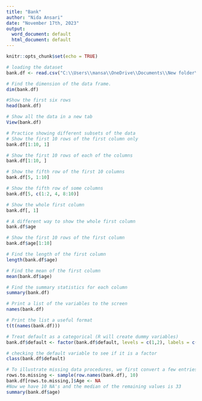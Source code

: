 ---
title: "Bank"
author: "Nida Ansari"
date: "November 17th, 2023"
output:
  word_document: default
  html_document: default
---

```{r setup, include=FALSE}
knitr::opts_chunk$set(echo = TRUE)
```

```{r}
# loading the dataset
bank.df <- read.csv("C:\\Users\\mansa\\OneDrive\\Documents\\New folder\\Anaconda\\R related projects\\R Datasets\\bank.csv",header=TRUE)
```

```{r}
# Find the dimension of the data frame. 
dim(bank.df)
```

```{r}
#Show the first six rows
head(bank.df)
```

```{r}
# Show all the data in a new tab
View(bank.df)
```

```{r}
# Practice showing different subsets of the data
# Show the first 10 rows of the first column only
bank.df[1:10, 1]
```

```{r}
# Show the first 10 rows of each of the columns
bank.df[1:10, ]
```

```{r}
# Show the fifth row of the first 10 columns
bank.df[5, 1:10]
```

```{r}
# Show the fifth row of some columns
bank.df[5, c(1:2, 4, 8:10)]
```

```{r}
# Show the whole first column
bank.df[, 1]
```

```{r}
# A different way to show the whole first column
bank.df$age
```

```{r}
# Show the first 10 rows of the first column
bank.df$age[1:10]
```

```{r}
# Find the length of the first column
length(bank.df$age)
```

```{r}
# Find the mean of the first column
mean(bank.df$age)
```

```{r}
# Find the summary statistics for each column
summary(bank.df)
```

```{r}
# Print a list of the variables to the screen
names(bank.df)
```

```{r}
# Print the list a useful format
t(t(names(bank.df)))
```

```{r}
# Treat default as a categorical (R will create dummy variables)
bank.df$default <- factor(bank.df$default, levels = c(1,2), labels = c("No", "Yes"))
```

```{r}
# checking the default variable to see if it is a factor
class(bank.df$default)
```

```{r}
# To illustrate missing data procedures, we first convert a few entries for Age to NA's. Then we impute these missing values using the median of the remaining values. 
rows.to.missing <- sample(row.names(bank.df), 10)
bank.df[rows.to.missing,]$Age <- NA
#Now we have 10 NA's and the median of the remaining values is 33
summary(bank.df$age)
```

